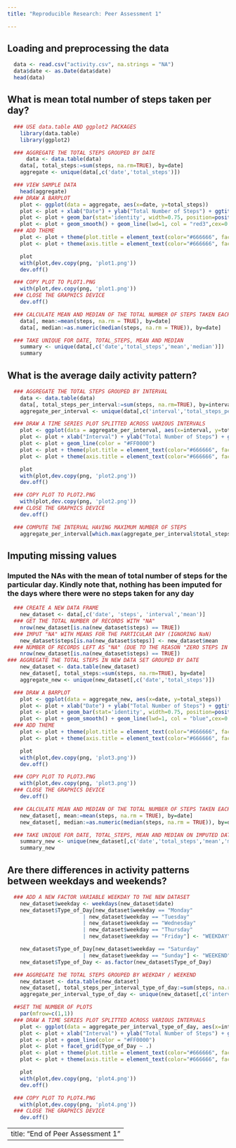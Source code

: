 ```yaml
---
title: "Reproducible Research: Peer Assessment 1"

---
```



## Loading and preprocessing the data
```r
  data <- read.csv("activity.csv", na.strings = "NA")
  data$date <- as.Date(data$date)
  head(data)
```
## What is mean total number of steps taken per day?
```r
  ### USE data.table AND ggplot2 PACKAGES
    library(data.table)
    library(ggplot2)
```  
```r
  ### AGGREGATE THE TOTAL STEPS GROUPED BY DATE
	  data <- data.table(data)
  	data[, total_steps:=sum(steps, na.rm=TRUE), by=date]
  	aggregate <- unique(data[,c('date','total_steps')])
```
```r
  ### VIEW SAMPLE DATA
    head(aggregate)
  ### DRAW A BARPLOT
    plot <- ggplot(data = aggregate, aes(x=date, y=total_steps)) 
    plot <- plot + xlab("Date") + ylab("Total Number of Steps") + ggtitle("Number of Steps on Daily Basis") 
    plot <- plot + geom_bar(stat='identity', width=0.75, position=position_dodge(0.7)) + geom_point()
    plot <- plot + geom_smooth() + geom_line(lwd=1, col = "red3",cex=0.5)
  ### ADD THEME
    plot <- plot + theme(plot.title = element_text(color="#666666", face="bold", size=22)) 
    plot <- plot + theme(axis.title = element_text(color="#666666", face="bold", size=17))     
```
```r
    plot
    with(plot,dev.copy(png, 'plot1.png'))
    dev.off()
```
```r
  ### COPY PLOT TO PLOT1.PNG
    with(plot,dev.copy(png, 'plot1.png'))
  ### CLOSE THE GRAPHICS DEVICE
    dev.off()
```
```r
  ### CALCULATE MEAN AND MEDIAN OF THE TOTAL NUMBER OF STEPS TAKEN EACH DAY
    data[, mean:=mean(steps, na.rm = TRUE), by=date]
    data[, median:=as.numeric(median(steps, na.rm = TRUE)), by=date]
```
```r
  ### TAKE UNIQUE FOR DATE, TOTAL_STEPS, MEAN AND MEDIAN
    summary <- unique(data[,c('date','total_steps','mean','median')])
    summary
```
## What is the average daily activity pattern?
```r
  ### AGGREGATE THE TOTAL STEPS GROUPED BY INTERVAL
    data <- data.table(data)
  	data[, total_steps_per_interval:=sum(steps, na.rm=TRUE), by=interval]
  	aggregate_per_interval <- unique(data[,c('interval','total_steps_per_interval')])
```
```r
  ### DRAW A TIME SERIES PLOT SPLITTED ACROSS VARIOUS INTERVALS
    plot <- ggplot(data = aggregate_per_interval, aes(x=interval, y=total_steps_per_interval)) 
    plot <- plot + xlab("Interval") + ylab("Total Number of Steps") + ggtitle("Number of Steps Grouped by Interval") 
    plot <- plot + geom_line(color = "#FF0000")
    plot <- plot + theme(plot.title = element_text(color="#666666", face="bold", size=22)) 
    plot <- plot + theme(axis.title = element_text(color="#666666", face="bold", size=17))     
```
```r
    plot
    with(plot,dev.copy(png, 'plot2.png'))
    dev.off()
```
```r
  ### COPY PLOT TO PLOT2.PNG
    with(plot,dev.copy(png, 'plot2.png'))
  ### CLOSE THE GRAPHICS DEVICE
    dev.off()
```
```r
  ### COMPUTE THE INTERVAL HAVING MAXIMUM NUMBER OF STEPS  
    aggregate_per_interval[which.max(aggregate_per_interval$total_steps_per_interval)]
```
## Imputing missing values
### Imputed the NAs with the mean of total number of steps for the particular day. Kindly note that, nothing has been imputed for the days where there were no steps taken for any day
```r
  ### CREATE A NEW DATA FRAME    
    new_dataset <- data[,c('date', 'steps', 'interval','mean')]
  ### GET THE TOTAL NUMBER OF RECORDS WITH "NA"
    nrow(new_dataset[is.na(new_dataset$steps) == TRUE])
  ### IMPUT "NA" WITH MEANS FOR THE PARTICULAR DAY (IGNORING NaN)
    new_dataset$steps[is.na(new_dataset$steps)] <- new_dataset$mean
  ### NUMBER OF RECORDS LEFT AS "NA" (DUE TO THE REASON "ZERO STEPS IN ENTIRE DAY")
    nrow(new_dataset[is.na(new_dataset$steps) == TRUE])
### AGGREGATE THE TOTAL STEPS IN NEW DATA SET GROUPED BY DATE
    new_dataset <- data.table(new_dataset)
  	new_dataset[, total_steps:=sum(steps, na.rm=TRUE), by=date]
  	aggregate_new <- unique(new_dataset[,c('date','total_steps')])
```
```r
  ### DRAW A BARPLOT
    plot <- ggplot(data = aggregate_new, aes(x=date, y=total_steps)) 
    plot <- plot + xlab("Date") + ylab("Total Number of Steps") + ggtitle("Number of Steps on Daily Basis (After Imputing) ") 
    plot <- plot + geom_bar(stat='identity', width=0.75, position=position_dodge(0.7)) + geom_point()
    plot <- plot + geom_smooth() + geom_line(lwd=1, col = "blue",cex=0.5)
  ### ADD THEME
    plot <- plot + theme(plot.title = element_text(color="#666666", face="bold", size=18)) 
    plot <- plot + theme(axis.title = element_text(color="#666666", face="bold", size=15))     
```
```r
    plot
    with(plot,dev.copy(png, 'plot3.png'))
    dev.off()
```
```r
  ### COPY PLOT TO PLOT3.PNG
    with(plot,dev.copy(png, 'plot3.png'))
  ### CLOSE THE GRAPHICS DEVICE
    dev.off()  
```
```r
  ### CALCULATE MEAN AND MEDIAN OF THE TOTAL NUMBER OF STEPS TAKEN EACH DAY ON IMPUTED DATA SET
    new_dataset[, mean:=mean(steps, na.rm = TRUE), by=date]
    new_dataset[, median:=as.numeric(median(steps, na.rm = TRUE)), by=date]
```
```r
  ### TAKE UNIQUE FOR DATE, TOTAL_STEPS, MEAN AND MEDIAN ON IMPUTED DATA SET
    summary_new <- unique(new_dataset[,c('date','total_steps','mean','median')])
    summary_new
```

## Are there differences in activity patterns between weekdays and weekends?
```r
  ### ADD A NEW FACTOR VARIABLE WEEKDAY TO THE NEW DATASET
    new_dataset$weekday <- weekdays(new_dataset$date)
    new_dataset$Type_of_Day[new_dataset$weekday == "Monday" 
                        | new_dataset$weekday == "Tuesday" 
                        | new_dataset$weekday == "Wednesday" 
                        | new_dataset$weekday == "Thursday" 
                        | new_dataset$weekday == "Friday"] <- "WEEKDAY"

    new_dataset$Type_of_Day[new_dataset$weekday == "Saturday" 
                        | new_dataset$weekday == "Sunday"] <- "WEEKEND"
    new_dataset$Type_of_Day <- as.factor(new_dataset$Type_of_Day) 
```
```r
  ### AGGREGATE THE TOTAL STEPS GROUPED BY WEEKDAY / WEEKEND
    new_dataset <- data.table(new_dataset)
    new_dataset[, total_steps_per_interval_type_of_day:=sum(steps, na.rm=TRUE), by=c('interval','Type_of_Day')]
  	aggregate_per_interval_type_of_day <- unique(new_dataset[,c('interval','Type_of_Day','total_steps_per_interval_type_of_day')])
```
```r
  ##SET THE NUMBER OF PLOTS
    par(mfrow=c(1,1))
  ### DRAW A TIME SERIES PLOT SPLITTED ACROSS VARIOUS INTERVALS
    plot <- ggplot(data = aggregate_per_interval_type_of_day, aes(x=interval, y=total_steps_per_interval_type_of_day)) 
    plot <- plot + xlab("Interval") + ylab("Total Number of Steps") + ggtitle("Number of Steps Grouped by Interval Across Type of Day") 
    plot <- plot + geom_line(color = "#FF0000")
    plot <- plot + facet_grid(Type_of_Day ~ .)
    plot <- plot + theme(plot.title = element_text(color="#666666", face="bold", size=16)) 
    plot <- plot + theme(axis.title = element_text(color="#666666", face="bold", size=14))     
```
```r
    plot
    with(plot,dev.copy(png, 'plot4.png'))
    dev.off()
```
```r
  ### COPY PLOT TO PLOT4.PNG
    with(plot,dev.copy(png, 'plot4.png'))
  ### CLOSE THE GRAPHICS DEVICE
    dev.off()
```
---
title: "End of Peer Assessment 1"
---